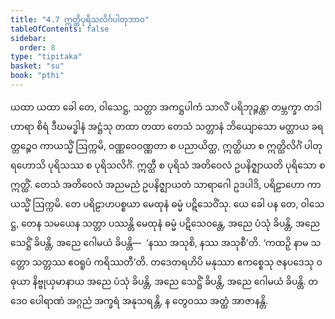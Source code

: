 ```yaml
---
title: "4.7 ဣတ္ထိပုရိသလိင်္ဂပါတုဘာဝ"
tableOfContents: false
sidebar:
  order: 8
type: "tipitaka"
basket: "su"
book: "pthi"
---
```



<DynamicBreadcrumb />

<Division number="126" book="pthi" e="ch" v="8" p="73">

<Paragraph number="262" book="pthi">
ယထာ ယထာ ခေါ တေ, ဝါသေဋ္ဌ, သတ္တာ အကဋ္ဌပါကံ သာလိံ ပရိဘုဉ္ဇန္တာ တမ္ဘက္ခာ တဒါဟာရာ စိရံ ဒီဃမဒ္ဓါနံ အဋ္ဌံသု တထာ တထာ တေသံ သတ္တာနံ ဘိယျောသော မတ္တာယ ခရတ္တဉ္စေဝ ကာယသ္မိံ ဩက္ကမိ, ဝဏ္ဏဝေဝဏ္ဏတာ စ ပညာယိတ္ထ, ဣတ္ထိယာ စ ဣတ္ထိလိင်္ဂံ ပါတုရဟောသိ ပုရိသဿ စ ပုရိသလိင်္ဂံ. ဣတ္ထီ စ ပုရိသံ အတိဝေလံ ဥပနိဇ္ဈာယတိ ပုရိသော စ ဣတ္ထိံ. တေသံ အတိဝေလံ အညမညံ ဥပနိဇ္ဈာယတံ သာရာဂေါ ဥဒပါဒိ, ပရိဠာဟော ကာယသ္မိံ ဩက္ကမိ. တေ ပရိဠာဟပစ္စယာ မေထုနံ ဓမ္မံ ပဋိသေဝိံသု.
</Paragraph>

<Paragraph number="263" book="pthi">
ယေ ခေါ ပန တေ, ဝါသေဋ္ဌ, တေန သမယေန သတ္တာ ပဿန္တိ မေထုနံ ဓမ္မံ ပဋိသေဝန္တေ, အညေ ပံသုံ ခိပန္တိ, အညေ သေဋ္ဌိံ ခိပန္တိ, အညေ ဂေါမယံ ခိပန္တိ—  ‘နဿ အသုစိ, နဿ အသုစီ’တိ. ‘ကထဉှိ နာမ သတ္တော သတ္တဿ ဧဝရူပံ ကရိဿတီ’တိ. တဒေတရဟိပိ မနုဿာ ဧကစ္စေသု ဇနပဒေသု ဝဓုယာ နိဗ္ဗုယှမာနာယ အညေ ပံသုံ ခိပန္တိ, အညေ သေဋ္ဌိံ ခိပန္တိ, အညေ ဂေါမယံ ခိပန္တိ. တဒေဝ ပေါရာဏံ အဂ္ဂညံ အက္ခရံ အနုသရန္တိ, န တွေဝဿ အတ္ထံ အာဇာနန္တိ.
</Paragraph>
</Division>